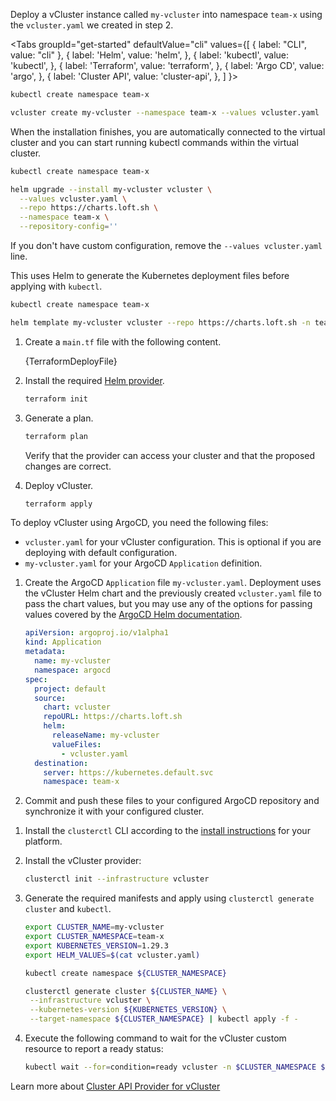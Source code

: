 

Deploy a vCluster instance called `my-vcluster` into namespace `team-x` using the `vcluster.yaml` we created in step 2. 

<Tabs
  groupId="get-started"
  defaultValue="cli"
  values={[
	{ label: "CLI", value: "cli" },
    { label: 'Helm', value: 'helm', },
    { label: 'kubectl', value: 'kubectl', },
    { label: 'Terraform', value: 'terraform', },
    { label: 'Argo CD', value: 'argo', },
    { label: 'Cluster API', value: 'cluster-api', },
  ]
}>
<TabItem value="cli">

```bash
kubectl create namespace team-x
```

```bash
vcluster create my-vcluster --namespace team-x --values vcluster.yaml
```

When the installation finishes, you are automatically connected to the virtual cluster and you can start running kubectl commands within the virtual cluster.

</TabItem>
<TabItem value="helm">

```bash
kubectl create namespace team-x
```

```bash
helm upgrade --install my-vcluster vcluster \
  --values vcluster.yaml \
  --repo https://charts.loft.sh \
  --namespace team-x \
  --repository-config=''
```

If you don't have custom configuration, remove the `--values vcluster.yaml` line.

</TabItem>
<TabItem value="kubectl">

This uses Helm to generate the Kubernetes deployment files before applying with `kubectl`.

```bash
kubectl create namespace team-x
```

```bash
helm template my-vcluster vcluster --repo https://charts.loft.sh -n team-x -f vcluster.yaml | kubectl apply -f -
```

</TabItem>
<TabItem value="terraform">

1. Create a `main.tf` file with the following content.

   <CodeBlock language="hcl">{TerraformDeployFile}</CodeBlock>

1. Install the required [Helm provider](https://registry.terraform.io/providers/hashicorp/helm/latest).

   ```bash
   terraform init
   ```

1. Generate a plan. 
    
    ```bash
    terraform plan
    ```

   Verify that the provider can access your cluster and that the proposed changes are correct.

1. Deploy vCluster.

   ```bash
   terraform apply
   ```

</TabItem>
<TabItem value="argo">

To deploy vCluster using ArgoCD, you need the following files:

- `vcluster.yaml` for your vCluster configuration. This is optional if you are deploying with default configuration.
- `my-vcluster.yaml` for your ArgoCD `Application` definition.


1. Create the ArgoCD `Application` file `my-vcluster.yaml`. Deployment uses the vCluster Helm chart and the previously created `vcluster.yaml` file to pass the chart values, but you may use any of the options for passing values covered by the [ArgoCD Helm documentation](https://argo-cd.readthedocs.io/en/stable/user-guide/helm). 

   ```yaml
   apiVersion: argoproj.io/v1alpha1
   kind: Application
   metadata:
     name: my-vcluster
     namespace: argocd
   spec:
     project: default
     source:
       chart: vcluster
       repoURL: https://charts.loft.sh
       helm:
         releaseName: my-vcluster
         valueFiles:
           - vcluster.yaml
     destination:
       server: https://kubernetes.default.svc
       namespace: team-x
   ```

1. Commit and push these files to your configured ArgoCD repository and synchronize it with your configured cluster.

</TabItem>
<TabItem value="cluster-api">

1. Install the `clusterctl` CLI according to the [install instructions](https://cluster-api.sigs.k8s.io/user/quick-start.html#install-clusterctl) for your platform.

1. Install the vCluster provider:

   ```bash
   clusterctl init --infrastructure vcluster
   ```

1. Generate the required manifests and apply using `clusterctl generate cluster` and `kubectl`.

   ```bash
   export CLUSTER_NAME=my-vcluster
   export CLUSTER_NAMESPACE=team-x
   export KUBERNETES_VERSION=1.29.3
   export HELM_VALUES=$(cat vcluster.yaml)

   kubectl create namespace ${CLUSTER_NAMESPACE}

   clusterctl generate cluster ${CLUSTER_NAME} \
    --infrastructure vcluster \
    --kubernetes-version ${KUBERNETES_VERSION} \
    --target-namespace ${CLUSTER_NAMESPACE} | kubectl apply -f -
   ```

1. Execute the following command to wait for the vCluster custom resource to report a ready status:

   ```bash
   kubectl wait --for=condition=ready vcluster -n $CLUSTER_NAMESPACE $CLUSTER_NAME --timeout=300s
   ```
Learn more about [Cluster API Provider for vCluster](https://github.com/loft-sh/cluster-api-provider-vcluster)
</TabItem>
</Tabs>